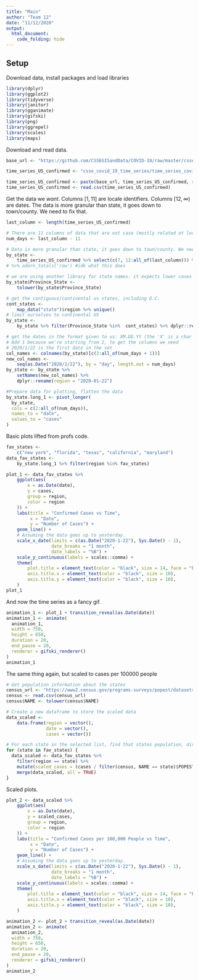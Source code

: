 ```yaml
---
title: "Main"
author: "Team 12"
date: "11/12/2020"
output: 
  html_document:
    code_folding: hide
---
```


## Setup

Download data, install packages and load libraries

```r
library(dplyr)
library(ggplot2)
library(tidyverse)
library(janitor)
library(gganimate)
library(gifski)
library(png)
library(ggrepel)
library(scales)
library(maps)
```

Download and read data.

```r
base_url <- "https://github.com/CSSEGISandData/COVID-19/raw/master/csse_covid_19_data/"

time_series_US_confirmed <- "csse_covid_19_time_series/time_series_covid19_confirmed_US.csv"

time_series_US_confirmed <- paste(base_url, time_series_US_confirmed, sep = "")
time_series_US_confirmed <- read.csv(time_series_US_confirmed)
```

Get the data we *want*. Columns $\left[1,11\right]$ are locale identifiers. Columns $\left[12,\infty\right)$ are dates. The data is more granular than state, it goes down to town/county. We need to fix that.

```r
last_column <- length(time_series_US_confirmed)

# There are 11 columns of data that are not case (mostly related ot location), so the total number of days there is data for will be the length of the dataframe minus 11.
num_days <- last_column - 11

# Data is more granular than state, it goes down to town/county. We need to group them together by state.
by_state <-
	time_series_US_confirmed %>% select(c(7, 12:all_of(last_column))) %>% group_by(Province_State) %>% summarize_at(vars(2:all_of(num_days)), sum)
# %>% adorn_totals('row') #idk what this does

# we are using another library for state names. it expects lower cases names
by_state$Province_State <-
	tolower(by_state$Province_State)

# get the contiguous/continental us states, including D.C.
cont_states <-
	map_data("state")$region %>% unique()
# limit ourselves to continental US
by_state <-
	by_state %>% filter(Province_State %in%  cont_states) %>% dplyr::rename(region = Province_State)

# get the dates in the format given to us: XM.DD.YY (the 'X' is a char literal of unknown purpose)
# Add 1 because we're starting from 2, to get the columns we need
# 2020/1/22 is the first date in the set
col_names <- colnames(by_state)[c(2:all_of(num_days + 1))]
new_col_names <-
	seq(as.Date("2020/1/22"), by = "day", length.out = num_days)
by_state <- by_state %>%
	setNames(new_col_names) %>%
	dplyr::rename(region = "2020-01-22")

#Prepare data for plotting, flatten the data
by_state.long_1 <- pivot_longer(
  by_state,
  cols = c(2:all_of(num_days)),
  names_to = "date",
  values_to = "cases"
)
```

Basic plots lifted from profs code.

```r
fav_states <-
	c("new york", "florida", "texas", "california", "maryland")
data_fav_states <-
	by_state.long_1 %>% filter(region %in% fav_states)

plot_1 <- data_fav_states %>%
	ggplot(aes(
		x = as.Date(date),
		y = cases,
		group = region,
		color = region
	)) +
	labs(title = "Confirmed Cases vs Time",
		 x = "Date",
		 y = "Number of Cases") +
	geom_line() +
	# Assuming the data goes up to yesterday.
	scale_x_date(limits = c(as.Date("2020-1-22"), Sys.Date() - 1),
				 date_breaks = "1 month",
				 date_labels = "%B") +
	scale_y_continuous(labels = scales::comma) +
	theme(
		plot.title = element_text(color = "black", size = 14, face = "bold.italic"),
		axis.title.x = element_text(color = "black", size = 10),
		axis.title.y = element_text(color = "black", size = 10),
	)
plot_1
```

And now the time series as a fancy gif.

```r
animation_1 <- plot_1 + transition_reveal(as.Date(date))
animation_1 <- animate(
  animation_1,
  width = 750,
  height = 650,
  duration = 20,
  end_pause = 20,
  renderer = gifski_renderer()
)
animation_1
```

The same thing again, but scaled to cases per 100000 people

```r
# Get population information about the states
census_url <- "https://www2.census.gov/programs-surveys/popest/datasets/2010-2019/state/detail/SCPRC-EST2019-18+POP-RES.csv"
census <- read.csv(census_url)
census$NAME <- tolower(census$NAME)

# Create a new dataframe to store the scaled data
data_scaled <-
	data.frame(region = vector(),
			   date = vector(),
			   cases = vector())

# For each state in the selected list, find that states population, divide all of the case counts by the population and merge the scaled data back into the dataframe
for (state in fav_states) {
  data_scaled <- data_fav_states %>%
    filter(region == state) %>%
    mutate(scaled_cases = (cases / filter(census, NAME == state)$POPESTIMATE2019) * 100000) %>%
    merge(data_scaled, all = TRUE)
}
```

Scaled plots.

```r
plot_2 <- data_scaled %>%
	ggplot(aes(
		x = as.Date(date),
		y = scaled_cases,
		group = region,
		color = region
	)) +
	labs(title = "Confirmed Cases per 100,000 People vs Time",
		 x = "Date",
		 y = "Number of Cases") +
	geom_line() +
	# Assuming the data goes up to yesterday.
	scale_x_date(limits = c(as.Date("2020-1-22"), Sys.Date() - 1),
				 date_breaks = "1 month",
				 date_labels = "%B") +
	scale_y_continuous(labels = scales::comma) +
	theme(
		plot.title = element_text(color = "black", size = 14, face = "bold.italic"),
		axis.title.x = element_text(color = "black", size = 10),
		axis.title.y = element_text(color = "black", size = 10),
	)

animation_2 <- plot_2 + transition_reveal(as.Date(date))
animation_2 <- animate(
  animation_2,
  width = 750,
  height = 650,
  duration = 20,
  end_pause = 20,
  renderer = gifski_renderer()
)
animation_2
```
